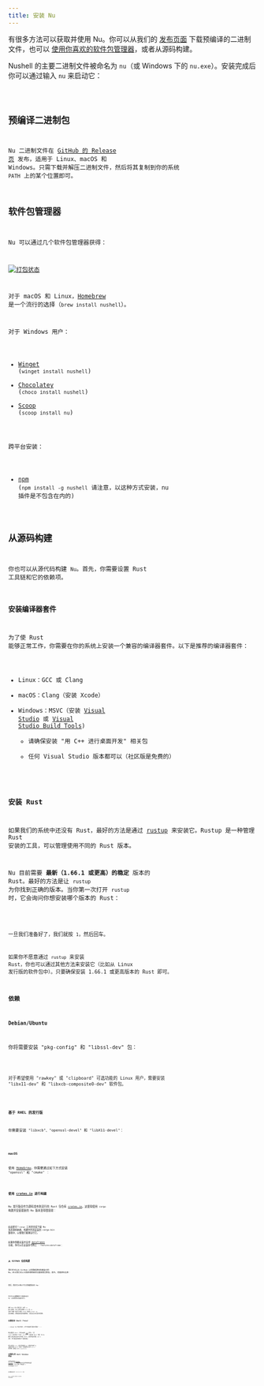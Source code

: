 ```yaml
---
title: 安装 Nu
---
```



有很多方法可以获取并使用 Nu。你可以从我们的 [发布页面](https://github.com/nushell/nushell/releases) 下载预编译的二进制文件，也可以 [使用你喜欢的软件包管理器](https://repology.org/project/nushell/versions)，或者从源码构建。

Nushell 的主要二进制文件被命名为 `nu`（或 Windows 下的 `nu.exe`）。安装完成后你可以通过输入 `nu` 来启动它：

<Code code={runNu} lang="nu" />

## 预编译二进制包

Nu 二进制文件在 [GitHub 的 Release 页](https://github.com/nushell/nushell/releases) 发布，适用于 Linux、macOS 和 Windows。只需下载并解压二进制文件，然后将其复制到你的系统 `PATH` 上的某个位置即可。

## 软件包管理器

Nu 可以通过几个软件包管理器获得：

[![打包状态](https://repology.org/badge/vertical-allrepos/nushell.svg)](https://repology.org/project/nushell/versions)

对于 macOS 和 Linux，[Homebrew](https://brew.sh/) 是一个流行的选择（`brew install nushell`）。

对于 Windows 用户：

- [Winget](https://docs.microsoft.com/en-us/windows/package-manager/winget/) (`winget install nushell`)
- [Chocolatey](https://chocolatey.org/) (`choco install nushell`)
- [Scoop](https://scoop.sh/) (`scoop install nu`)

跨平台安装：

- [npm](https://www.npmjs.com/) (`npm install -g nushell` 请注意，以这种方式安装，nu 插件是不包含在内的)

## 从源码构建

你也可以从源代码构建 `Nu`。首先，你需要设置 Rust 工具链和它的依赖项。

### 安装编译器套件

为了使 Rust 能够正常工作，你需要在你的系统上安装一个兼容的编译器套件。以下是推荐的编译器套件：

- Linux：GCC 或 Clang
- macOS：Clang（安装 Xcode）
- Windows：MSVC（安装 [Visual Studio](https://visualstudio.microsoft.com/vs/community/) 或 [Visual Studio Build Tools](https://visualstudio.microsoft.com/downloads/#build-tools-for-visual-studio-2022))
  - 请确保安装 "用 C++ 进行桌面开发" 相关包
  - 任何 Visual Studio 版本都可以（社区版是免费的）

### 安装 Rust

如果我们的系统中还没有 Rust，最好的方法是通过 [rustup](https://rustup.rs/) 来安装它。Rustup 是一种管理 Rust 安装的工具，可以管理使用不同的 Rust 版本。

Nu 目前需要 **最新（1.66.1 或更高）的稳定** 版本的 Rust。最好的方法是让 `rustup` 为你找到正确的版本。当你第一次打开 `rustup` 时，它会询问你想安装哪个版本的 Rust：

<Code code={rustupChooseRustVersion} lang="nu" />

一旦我们准备好了，我们就按 `1`，然后回车。

如果你不愿意通过 `rustup` 来安装 Rust，你也可以通过其他方法来安装它（比如从 Linux 发行版的软件包中）。只要确保安装 1.66.1 或更高版本的 Rust 即可。

### 依赖

#### Debian/Ubuntu

你将需要安装 "pkg-config" 和 "libssl-dev" 包：

<Code code={installPkgConfigLibsslDiv} lang="nu" />

对于希望使用 "rawkey" 或 "clipboard" 可选功能的 Linux 用户，需要安装 "libx11-dev" 和 "libxcb-composite0-dev" 软件包。

<Code code={useRawkeyAndClipboard} lang="nu" />

#### 基于 RHEL 的发行版

你需要安装 "libxcb"、"openssl-devel" 和 "libX11-devel"：

<Code code={installRhelDependencies} lang="nu" />

#### macOS

使用 [Homebrew](https://brew.sh/)，你需要通过如下方式安装 "openssl" 和 "cmake" ：

<Code code={macosDeps} lang="nu" />

### 使用 [crates.io](https://crates.io) 进行构建

Nu 发行版会作为源码发布到流行的 Rust 包仓库 [crates.io](https://crates.io/)。这使得使用 `cargo` 构建并安装最新的 Nu 版本变得很容易：

<Code code={cargoInstallNu} lang="nu" />

如此即可！`cargo` 工具将完成下载 Nu 及其源码依赖，构建并将其安装到 cargo bin 路径中，以便我们能够运行它。

如果你想要安装并支持 [dataframes](/zh-CN/book/dataframes.md) 功能，你可以在安装命令附上 `--features=dataframe`：

<Code code={cargoInstallNuMoreFeatures} lang="nu" />

### 从 GitHub 仓库构建

我们也可以从 GitHub 上的最新源码构建自己的 Nu。这让我们可以立即获得最新的功能和错误修复。首先，克隆源码仓库：

<Code code={gitCloneNu} lang="nu" />

然后，我们可以用以下方式构建和运行 Nu：

<Code code={buildNuFromSource} lang="nu" />

你也可以在**发布**模式下构建和运行 Nu，以获得更多的编译优化：

<Code code={buildNuFromSourceRelease} lang="nu" />

熟悉 Rust 的人可能会问，如果 `run` 默认会构建，为什么我们还要做 `build` 和 `run` 这两个步骤？这是为了解决 Cargo 中新的 `default-run` 选项的缺陷，并确保所有插件都被构建，尽管这在将来可能不再需要。

## 设置登录 Shell（\*nix）

:::danger
Nu 仍在开发中，对于日常使用可能并不稳定！
:::

要设置登录 Shell，你可以使用 [`chsh`](https://linux.die.net/man/1/chsh) 命令。一些 Linux 发行版有一个位于 `/etc/shells` 的有效 Shell 列表，在 Nu 被列入白名单之前不允许改变 Shell。如果你没有更新 `shells` 文件，你可能会看到类似于下面的错误：

<Code code={chshInvalidShellError} lang="nu" />

你可以通过在 `shells` 文件中添加你的 Nu 二进制文件来把 Nu 添加到允许的 Shells 列表中。添加的路径可以用 `which nu` 命令找到，通常是 `$HOME/.cargo/bin/nu`。

## 设置默认的 Shell（Windows 终端）

如果你使用的是 [Windows Terminal](https://github.com/microsoft/terminal)，你可以通过添加如下内容到你的终端设置 `"profiles"`（JSON 文件）中来设置 `nu` 作为你的默认 Shell：

<Code code={windowsTerminalDefaultShell} lang="nu" />

最后需要做的是将 `"defaultProfile"` 改为：

<Code code={windowsChangeDefaultProfile} lang="nu" />

之后，`nu` 应该会在 **Windows Terminal** 启动时被加载。
